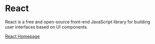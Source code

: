 # React

React is a free and open-source front-end JavaScript library for building user interfaces based on UI components.

[React Homepage](https://reactjs.org)
